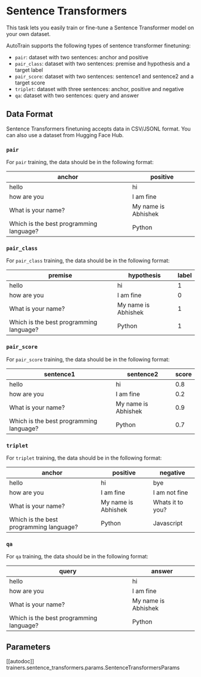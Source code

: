 # Sentence Transformers

This task lets you easily train or fine-tune a Sentence Transformer model on your own dataset.

AutoTrain supports the following types of sentence transformer finetuning:

- `pair`: dataset with two sentences: anchor and positive 
- `pair_class`: dataset with two sentences: premise and hypothesis and a target label
- `pair_score`: dataset with two sentences: sentence1 and sentence2 and a target score
- `triplet`: dataset with three sentences: anchor, positive and negative
- `qa`: dataset with two sentences: query and answer

## Data Format

Sentence Transformers finetuning accepts data in CSV/JSONL format. You can also use a dataset from Hugging Face Hub.

### `pair`

For `pair` training, the data should be in the following format:

| anchor | positive |
|--------|----------|
| hello  | hi       |
| how are you | I am fine |
| What is your name? | My name is Abhishek |
| Which is the best programming language? | Python |

### `pair_class`

For `pair_class` training, the data should be in the following format:

| premise | hypothesis | label |
|---------|------------|-------|
| hello   | hi         | 1     |
| how are you | I am fine | 0 |
| What is your name? | My name is Abhishek | 1 |
| Which is the best programming language? | Python | 1 |

### `pair_score`

For `pair_score` training, the data should be in the following format:

| sentence1 | sentence2 | score |
|-----------|-----------|-------|
| hello     | hi        | 0.8   |
| how are you | I am fine | 0.2 |
| What is your name? | My name is Abhishek | 0.9 |
| Which is the best programming language? | Python | 0.7 |

### `triplet`

For `triplet` training, the data should be in the following format:

| anchor | positive | negative |
|--------|----------|----------|
| hello  | hi       | bye      |
| how are you | I am fine | I am not fine |
| What is your name? | My name is Abhishek | Whats it to you? | 
| Which is the best programming language? | Python | Javascript |

### `qa`

For `qa` training, the data should be in the following format:

| query | answer |
|-------|--------|
| hello | hi     |
| how are you | I am fine |
| What is your name? | My name is Abhishek |
| Which is the best programming language? | Python |


## Parameters
    
[[autodoc]] trainers.sentence_transformers.params.SentenceTransformersParams
